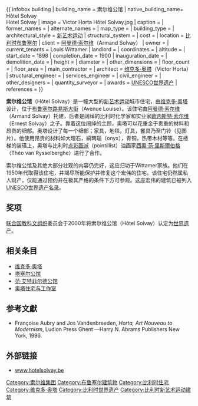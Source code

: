 {{ infobox building
| building_name = 索尔维公馆
| native_building_name= Hôtel Solvay{{fr icon}} <br/> Hotel Solvay{{nl icon}}
| image = Victor Horta Hôtel Solvay.jpg
| caption = 
| former_names = 
| alternate_names = 
| map_type = 
| building_type = 
| architectural_style = [[新艺术运动|新艺术运动]]
| structural_system = 
| cost = 
| location = [[比利时|比利时]][[布鲁塞尔|布鲁塞尔]]
| client = [[阿曼德·索尔维|阿曼德·索尔维]]（Armand Solvay）
| owner = 
| current_tenants = Louis Wittamer
| landlord = 
| coordinates = {{coord|50|49|34.75|N|4|21|55|E|type:landmark_region:BE|display=inline,title}}
| altitude = 
| start_date = 1898
| completion_date = 1900
| inauguration_date = 
| demolition_date = 
| height = 
| diameter = 
| other_dimensions = 
| floor_count = 
| floor_area = 
| main_contractor = 
| architect = [[维克多·奥塔|维克多·奥塔]]（Victor Horta）
| structural_engineer =
| services_engineer = 
| civil_engineer = 
| other_designers = 
| quantity_surveyor = 
| awards = [[UNESCO|UNESCO]][[世界遗产|世界遗产]]
| references = 
}}
{{世界文化遗产概要表
|site_img = File:Signature Victor Horta 1900.svg
|site_img_capt = 维克多·奥塔签名
|site_img_width = 275px
|zh_name = 建筑师维克多·奥塔-{}-的主要城市建筑（布鲁塞尔）
|en_name = Major Town Houses of the Architect Victor Horta（Brussels）
|fr_name = Habitations majeures de l'architecte Victor Horta（Bruxelles）
|country = {{BEL}}
| Region = 欧洲和北美地区
|criterion_c = (i)(ii)(iv)
|rg_year = 2000
|ex_rg_year =
|remarks =
|org_url = http://whc.unesco.org/en/list/1005 1005
|map_img = Image:Map of brussels in belgium.PNG
|map_img_width = 275px
}}

'''索尔维公馆'''（Hôtel Solvay）是一幢大型的[[新艺术运动|新艺术运动]]城市住宅，由[[维克多·奥塔|维克多·奥塔]]设计，位于[[布鲁塞尔|布鲁塞尔]][[路易斯大街|路易斯大街]]（Avenue Louise）。该住宅由[[阿曼德·索尔维|阿曼德·索尔维]]（Armand Solvay）托建，后者是阔绰的比利时化学家和实业家[[欧内斯特·索尔维|欧内斯特·索尔维]]（Ernest Solvay）之子。靠着这位阔绰的主顾，奥塔可以花重金于贵重的材料和昂贵的细部。奥塔设计了每一个细部；家具，地毯，灯具，餐具乃至门铃（见图片）。他使用昂贵的材料如大理石，縞瑪瑙（onyx），青铜，热带木材等等。在楼梯的装璜上，奥塔与比利时[[点彩画派|点彩画派]]（pointillist）油画家[[西奧·范·里斯爾伯格|西奧·范·里斯爾伯格]]（Théo van Rysselberghe）进行了合作。

索尔维公馆及其绝大部分壮观的内容仍完好，这应归功于Wittamer家族。他们在1950年代取得该住宅，并竭尽所能保护并修复这个宏伟的住宅。该住宅仍然属私人财产，仅能通过预约并在极其严格的条件下方可参观。这座宏伟的建筑已被列入[[UNESCO|UNESCO]][[世界遗产名录|世界遗产名录]]。

== 奖项 ==

[[联合国教科文组织|联合国教科文组织]]委员会于2000年将索尔维公馆（Hôtel Solvay）认定为[[世界遗产|世界遗产]]。

{{cquote|这四座主要的城镇房屋——[[塔塞尔公馆|塔塞尔公馆]]（Hôtel Tassel），'''索尔维公馆'''（Hôtel Solvay），[[范·艾特菲尔德公馆|范·艾特菲尔德公馆]]（Hôtel van Eetvelde），以及[[奥塔博物馆|奥塔住宅与工作室]]（Maison & Atelier Horta）——位于布鲁塞尔由新艺术运动早期发起者之一的建筑师[[维克多·奥塔|维克多·奥塔]]设计，是19世纪末建筑中最引人注目的先锋作品。这些以其开放的设计，光线的散播，装饰刻线与建筑结构极其出色的结合为特征的作品代表了风格上的革命。}}

== 相关条目 ==
* [[维克多·奥塔|维克多·奥塔]]
* [[塔塞尔公馆|塔塞尔公馆]]
* [[范·艾特菲尔德公馆|范·艾特菲尔德公馆]]
* [[奥塔博物馆|奥塔住宅与工作室]]

== 参考文獻 ==
*Françoise Aubry and Jos Vandenbreeden, ''Horta, Art Nouveau to Modernism'', Ludion Press Ghent —Harry N. Abrams Publishers New York, 1996.

== 外部链接 ==

*[http://www.hotelsolvay.be www.hotelsolvay.be] {{Wayback|url=http://www.hotelsolvay.be/ |date=20070701170039 }}

{{比利时世界遗产}}
[[Category:索尔维集团|Category:索尔维集团]]
[[Category:布鲁塞尔建筑物|Category:布鲁塞尔建筑物]]
[[Category:比利时住宅|Category:比利时住宅]]
[[Category:维克多·奥塔|Category:维克多·奥塔]]
[[Category:比利时世界遗产|Category:比利时世界遗产]]
[[Category:比利时新艺术运动建筑|Category:比利时新艺术运动建筑]]